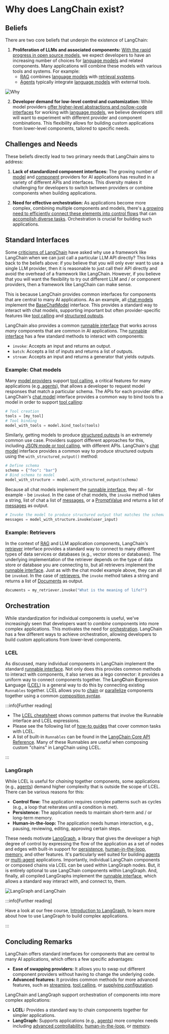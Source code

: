 # Why does LangChain exist?

## Beliefs

There are two core beliefs that underpin the existence of LangChain:

1. **Proliferation of LLMs and associated components:** [With the rapid progress in open source models](https://ai.meta.com/blog/llama-3-2-connect-2024-vision-edge-mobile-devices/), we expect developers to have an increasing number of choices for [language models](/docs/concepts/chat_models/) and related components. 
Many applications will combine these models with various tools and systems. For example:
   - [RAG](/docs/concepts/rag/) combines [language models](/docs/concepts/chat_models/) with [retrieval systems](/docs/concepts/retrieval/).
   - [Agents](https://langchain-ai.github.io/langgraph/concepts/agentic_concepts/) typically integrate [language models](/docs/concepts/chat_models/) with external tools.

![Why](/img/why_langchain.png)

2. **Developer demand for low-level control and customization:** While model providers [offer higher-level abstractions and no/low-code interfaces](https://openai.com/index/introducing-gpts/) for working with [language models](/docs/concepts/chat_models/), we believe developers still will want to experiment with different provider and component combinations. 
This flexibility allows for building custom applications from lower-level components, tailored to specific needs.

## Challenges and Needs

These beliefs directly lead to two primary needs that LangChain aims to address:

1. **Lack of standardized component interfaces:** The growing number of [model](/docs/integrations/chat/) and [component](/docs/integrations/vectorstores/) providers for AI applications has resulted in a variety of different APIs and interfaces. 
This diversity makes it challenging for developers to switch between providers or combine components when building applications.

2. **Need for effective orchestration:** As applications become more complex, combining multiple components and models, there's [a growing need to efficiently connect these elements into control flows](https://lilianweng.github.io/posts/2023-06-23-agent/) that can [accomplish diverse tasks](https://www.sequoiacap.com/article/generative-ais-act-o1/). 
Orchestration is crucial for building such applications.

## Standard Interfaces

Some [criticisms of LangChain](https://www.reddit.com/r/LangChain/comments/1c6zktz/llms_frameworks_langchain_llamaindex_griptape/) have asked why use a framework like LangChain when we can just call a particular LLM API directly? 
This links back to the beliefs above: if you believe that you will only ever want to use a single LLM provider, then it is reasonable to just call their API directly and avoid the overhead of a framework like LangChain. 
However, if you believe that you will want the flexibility to try out different LLM and / or component providers, then a framework like LangChain can make sense.

This is because LangChain provides common interfaces for components that are central to many AI applications.
As an example, all [chat models](/docs/concepts/chat_models/) implement the [BaseChatModel](https://python.langchain.com/api_reference/core/language_models/langchain_core.language_models.chat_models.BaseChatModel.html) interface.
This provides a standard way to interact with chat models, supporting important but often provider-specific features like [tool calling](/docs/concepts/tool_calling/) and [structured outputs](/docs/concepts/structured_output/).

LangChain also provides a common [runnable interface](/docs/concepts/runnables/) that works across *many* components that are common in AI applications.
The [runnable interface](/docs/concepts/runnables/) has a few standard methods to interact with components:

* `invoke`: Accepts an input and returns an output.
* `batch`: Accepts a list of inputs and returns a list of outputs.
* `stream`: Accepts an input and returns a generator that yields outputs.

### Example: Chat models 

Many [model providers](/docs/concepts/chat_models/) support [tool calling](/docs/concepts/tool_calling/), a critical features for many applications (e.g.,[agents](https://langchain-ai.github.io/langgraph/concepts/agentic_concepts/)), that allows a developer to request model responses that match a particular schema.
The APIs for each provider differ. 
LangChain's [chat model](/docs/concepts/chat_models/) interface provides a common way to bind tools to a model in order to support [tool calling](/docs/concepts/tool_calling/): 

```python
# Tool creation
tools = [my_tool]
# Tool binding
model_with_tools = model.bind_tools(tools)
```

Similarly, getting models to produce [structured outputs](/docs/concepts/structured_output/) is an extremely common use case. 
Providers support different approaches for this, including [JSON mode or tool calling](https://platform.openai.com/docs/guides/structured-outputs), with different APIs.
LangChain's [chat model](/docs/concepts/chat_models/) interface provides a common way to produce structured outputs using the `with_structured_output()` method:

```python
# Define schema
schema = {"foo": "bar"}
# Bind schema to model
model_with_structure = model.with_structured_output(schema)
```

Because all chat models implement the [runnable interface](/docs/concepts/runnables/), they all - for example - be `invoked`. 
In the case of chat models, the `invoke` method takes a string, list of chat a list of [messages](/docs/concepts/messages), or a [PromptValue](https://api.python.langchain.com/en/latest/prompt_values/langchain_core.prompt_values.PromptValue.html) and returns a list of [messages](/docs/concepts/messages) as output.

```python
# Invoke the model to produce structured output that matches the schema
messages = model_with_structure.invoke(user_input)
```

### Example: Retrievers

In the context of [RAG](/docs/concepts/rag/) and LLM application components, LangChain's [retriever](/docs/concepts/retriever/) interface provides a standard way to connect to many different types of data services or databases (e.g., vector stores or databases).
The underlying implementation of the retriever depends on the type of data store or database you are connecting to, but all retrievers implement the [runnable interface](/docs/concepts/runnables/). 
Just as with the chat model example above, they can all be `invoked`. 
In the case of [retrievers](/docs/concepts/retriever/), the `invoke` method takes a string and returns a list of [Documents](https://api.python.langchain.com/en/latest/documents/langchain_core.documents.base.Document.html) as output.

```python
documents = my_retriever.invoke("What is the meaning of life?")
```

## Orchestration 

While standardization for individual components is useful, we've increasingly seen that developers want to *combine* components into more complex applications. 
This motivates the need for [orchestration](https://en.wikipedia.org/wiki/Orchestration_(computing)).
LangChain has a few different ways to achieve orchestration, allowing developers to build custom applications from lower-level components.

### LCEL 

As discussed, many individual components in LangChain implement the standard [runnable interface](/docs/concepts/runnables/). Not only does this provides common methods to interact with components, it also serves as a lego connector: it provides a uniform way to connect components together.
The **L**ang**C**hain **E**xpression **L**anguage ([LCEL](/docs/concepts/lcel/)) is a general way to do this by connecting existing `Runnables` together.
LCEL allows you to [chain](/docs/concepts/lcel/#runnablesequence) or [parallelize](/docs/concepts/lcel/#runnableparallel) components together using a common [composition syntax](/docs/concepts/lcel/#composition-syntax).

:::info[Further reading]

* The [LCEL cheatsheet](https://python.langchain.com/docs/how_to/lcel_cheatsheet/) shows common patterns that involve the Runnable interface and LCEL expressions.
* Please see the following list of [how-to guides](/docs/how_to/#langchain-expression-language-lcel) that cover common tasks with LCEL.
* A list of built-in `Runnables` can be found in the [LangChain Core API Reference](https://python.langchain.com/api_reference/core/runnables.html). Many of these Runnables are useful when composing custom "chains" in LangChain using LCEL.

:::

### LangGraph 

While LCEL is useful for *chaining* together components, some applications (e.g., [agents](/docs/concepts/agents/)) demand higher complexity that is outside the scope of LCEL.
There can be various reasons for this:

* **Control flow:** The application requires complex patterns such as cycles (e.g., a loop that reiterates until a condition is met).
* **Persistence:** The application needs to maintain short-term and / or long-term memory.
* **Human-in-the-loop:** The application needs human interaction, e.g., pausing, reviewing, editing, approving certain steps.

These needs motivate [LangGraph](https://langchain-ai.github.io/langgraph/concepts/high_level/), a library that gives the developer a high degree of control by expressing the flow of the application as a set of nodes and edges with built-in support for [persistence](https://langchain-ai.github.io/langgraph/concepts/persistence/), [human-in-the-loop](https://langchain-ai.github.io/langgraph/concepts/human_in_the_loop/), [memory](https://langchain-ai.github.io/langgraph/concepts/memory/), and other features.
It's particularly  well suited for building [agents](https://langchain-ai.github.io/langgraph/concepts/agentic_concepts/) or [multi-agent](https://langchain-ai.github.io/langgraph/concepts/multi_agent/) applications. 
Importantly, individual LangChain components or composed chains via LCEL can be used within LangGraph nodes.
But, it is entirely optional to use LangChain components within LangGraph.
And, finally, all compiled LangGraphs implement the [runnable interface](/docs/concepts/runnables/), which allows a standard way interact with, and connect to, them.

![LangGraph and LangChain](/img/why_langchain_langgraph.png)

:::info[Further reading]

Have a look at our free course, [Introduction to LangGraph](https://academy.langchain.com/courses/intro-to-langgraph), to learn more about how to use LangGraph to build complex applications.

:::

## Concluding Remarks

LangChain offers standard interfaces for components that are central to many AI applications, which offers a few specific advantages:
- **Ease of swapping providers:** It allows you to swap out different component providers without having to change the underlying code.
- **Advanced features:** It provides common methods for more advanced features, such as [streaming](/docs/concepts/runnables/#streaming), [tool calling](/docs/concepts/tool_calling/), or [supplying configuration](/docs/concepts/runnables/).

LangChain and LangGraph support orchestration of components into more complex applications:
- **LCEL:** Provides a standard way to chain components together for simpler applications.
- **LangGraph:** Supports applications (e.g., [agents](/docs/concepts/agents/)) more complex needs including [advanced controllability](https://langchain-ai.github.io/langgraph/concepts/persistence/), [human-in-the-loop](https://langchain-ai.github.io/langgraph/concepts/human_in_the_loop/), or [memory](https://langchain-ai.github.io/langgraph/concepts/memory/).
